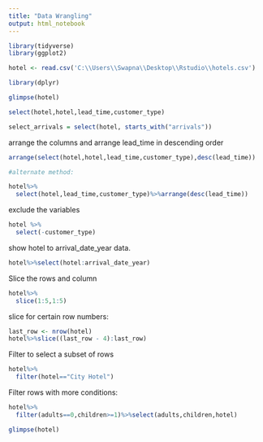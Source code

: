 ---
title: "Data Wrangling"
output: html_notebook
---

```{r}
library(tidyverse)
library(ggplot2)
```


```{r}
hotel <- read.csv('C:\\Users\\Swapna\\Desktop\\Rstudio\\hotels.csv')
```

```{r}
library(dplyr)

```
```{r}
glimpse(hotel)
```

```{r}
select(hotel,hotel,lead_time,customer_type)

```

```{r}

select_arrivals = select(hotel, starts_with("arrivals"))

```


arrange the columns and arrange lead_time in descending order

```{r}
arrange(select(hotel,hotel,lead_time,customer_type),desc(lead_time))

```

```{r}
#alternate method:

hotel%>%
  select(hotel,lead_time,customer_type)%>%arrange(desc(lead_time))
```

exclude the variables
```{r}

hotel %>%
  select(-customer_type)
```

show hotel to arrival_date_year data.
```{r}

hotel%>%select(hotel:arrival_date_year)


```

Slice the rows and column
```{r}
hotel%>%
  slice(1:5,1:5)

```
slice for certain row numbers:
```{r}
last_row <- nrow(hotel)
hotel%>%slice((last_row - 4):last_row)
```

Filter to select a subset of rows

```{r}
hotel%>%
  filter(hotel=="City Hotel")
```

Filter rows with more conditions:

```{r}

hotel%>%
  filter(adults==0,children>=1)%>%select(adults,children,hotel)


```



```{r}

glimpse(hotel)

```


